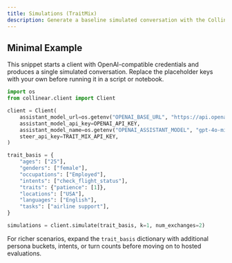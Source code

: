 ```yaml
---
title: Simulations (TraitMix)
description: Generate a baseline simulated conversation with the Collinear SDK.
---
```


## Minimal Example

This snippet starts a client with OpenAI-compatible credentials and produces a single simulated conversation. Replace the placeholder keys with your own before running it in a script or notebook.

```python
import os
from collinear.client import Client

client = Client(
    assistant_model_url=os.getenv("OPENAI_BASE_URL", "https://api.openai.com/v1"),
    assistant_model_api_key=OPENAI_API_KEY,
    assistant_model_name=os.getenv("OPENAI_ASSISTANT_MODEL", "gpt-4o-mini"),
    steer_api_key=TRAIT_MIX_API_KEY,
)

trait_basis = {
    "ages": ["25"],
    "genders": ["female"],
    "occupations": ["Employed"],
    "intents": ["check_flight_status"],
    "traits": {"patience": [1]},
    "locations": ["USA"],
    "languages": ["English"],
    "tasks": ["airline support"],
}

simulations = client.simulate(trait_basis, k=1, num_exchanges=2)
```

For richer scenarios, expand the `trait_basis` dictionary with additional persona buckets, intents, or turn counts before moving on to hosted evaluations.
